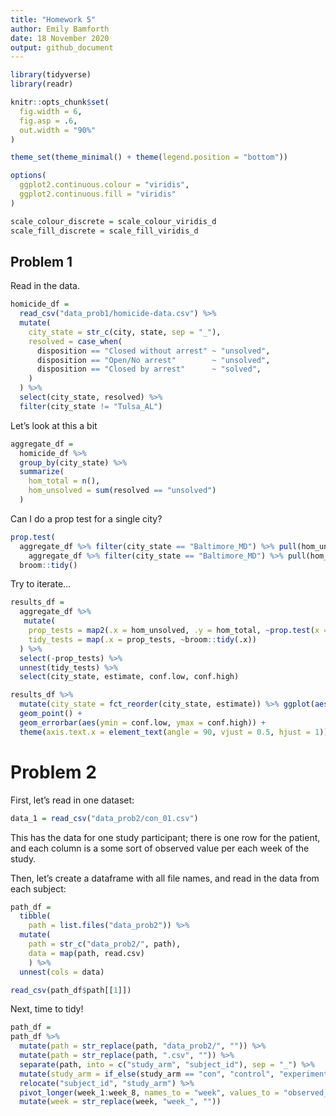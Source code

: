 ```yaml
---
title: "Homework 5"
author: Emily Bamforth
date: 18 November 2020
output: github_document
---
```


```r
library(tidyverse)
library(readr)

knitr::opts_chunk$set(
  fig.width = 6,
  fig.asp = .6,
  out.width = "90%"
)

theme_set(theme_minimal() + theme(legend.position = "bottom"))

options(
  ggplot2.continuous.colour = "viridis",
  ggplot2.continuous.fill = "viridis"
)

scale_colour_discrete = scale_colour_viridis_d
scale_fill_discrete = scale_fill_viridis_d
```

## Problem 1

Read in the data.

```r
homicide_df =
  read_csv("data_prob1/homicide-data.csv") %>% 
  mutate(
    city_state = str_c(city, state, sep = "_"),
    resolved = case_when(
      disposition == "Closed without arrest" ~ "unsolved",
      disposition == "Open/No arrest"        ~ "unsolved",
      disposition == "Closed by arrest"      ~ "solved",
    )
  ) %>% 
  select(city_state, resolved) %>% 
  filter(city_state != "Tulsa_AL")
```

Let's look at this a bit

```r
aggregate_df =
  homicide_df %>% 
  group_by(city_state) %>% 
  summarize(
    hom_total = n(),
    hom_unsolved = sum(resolved == "unsolved")
  )
```

Can I do a prop test for a single city?

```r
prop.test(
  aggregate_df %>% filter(city_state == "Baltimore_MD") %>% pull(hom_unsolved),
    aggregate_df %>% filter(city_state == "Baltimore_MD") %>% pull(hom_total)) %>% 
  broom::tidy()
```

Try to iterate...

```r
results_df =
  aggregate_df %>% 
   mutate(
    prop_tests = map2(.x = hom_unsolved, .y = hom_total, ~prop.test(x = .x, n = .y)),
    tidy_tests = map(.x = prop_tests, ~broom::tidy(.x))
  ) %>% 
  select(-prop_tests) %>% 
  unnest(tidy_tests) %>% 
  select(city_state, estimate, conf.low, conf.high)
```

```r
results_df %>% 
  mutate(city_state = fct_reorder(city_state, estimate)) %>% ggplot(aes(x = city_state, y = estimate)) +
  geom_point() +
  geom_errorbar(aes(ymin = conf.low, ymax = conf.high)) +
  theme(axis.text.x = element_text(angle = 90, vjust = 0.5, hjust = 1))
```


# Problem 2

First, let's read in one dataset:

```r
data_1 = read_csv("data_prob2/con_01.csv")
```

This has the data for one study participant; there is one row for the patient, and each column is a some sort of observed value per each week of the study.

Then, let's create a dataframe with all file names, and read in the data from each subject:

```r
path_df =
  tibble(
    path = list.files("data_prob2")) %>% 
  mutate(
    path = str_c("data_prob2/", path),
    data = map(path, read.csv)
    ) %>% 
  unnest(cols = data)

read_csv(path_df$path[[1]])
```

Next, time to tidy!

```r
path_df =
path_df %>% 
  mutate(path = str_replace(path, "data_prob2/", "")) %>% 
  mutate(path = str_replace(path, ".csv", "")) %>% 
  separate(path, into = c("study_arm", "subject_id"), sep = "_") %>% 
  mutate(study_arm = if_else(study_arm == "con", "control", "experiment")) %>% 
  relocate("subject_id", "study_arm") %>% 
  pivot_longer(week_1:week_8, names_to = "week", values_to = "observed_value") %>% 
  mutate(week = str_replace(week, "week_", ""))
```


